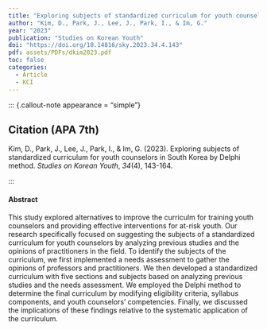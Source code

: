 ```yaml
---
title: "Exploring subjects of standardized curriculum for youth counselors in South Korea by Delphi method"
author: "Kim, D., Park, J., Lee, J., Park, I., & Im, G."
year: "2023"
publication: "Studies on Korean Youth"
doi: "https://doi.org/10.14816/sky.2023.34.4.143"
pdf: assets/PDFs/dkim2023.pdf
toc: false
categories:
  - Article
  - KCI
---
```


::: {.callout-note appearance = "simple"}

## Citation (APA 7th)

Kim, D., Park, J., Lee, J., Park, I., & Im, G. (2023). Exploring subjects of standardized curriculum for youth counselors in South Korea by Delphi method. *Studies on Korean Youth*, *34*(4), 143-164.

:::

#### Abstract

This study explored alternatives to improve the curriculm for training youth counselors and providing effective interventions for at-risk youth. Our research specifically focused on suggesting the subjects of a standardized curriculum for youth counselors by analyzing previous studies and the opinions of practitioners in the field. To identify the subjects of the curriculum, we first implemented a needs assessment to gather the opinions of professors and practitioners. We then developed a standardized curriculum with five sections and subjects based on analyzing previous studies and the needs assessment. We employed the Delphi method to determine the final curriculum by modifying eligibility criteria, syllabus components, and youth counselors' competencies. Finally, we discussed the implications of these findings relative to the systematic application of the curriculum.

